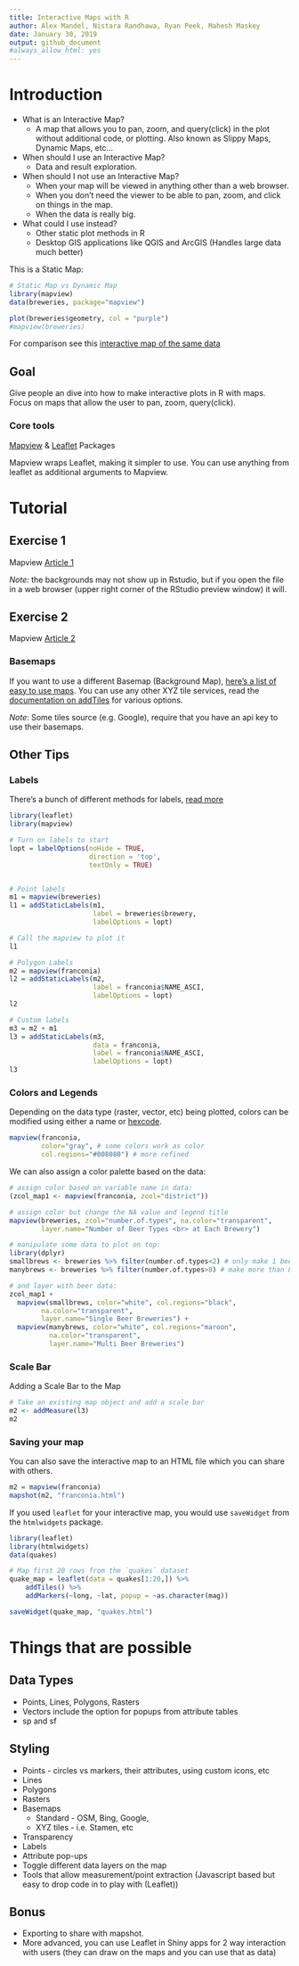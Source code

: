 ```yaml
---
title: Interactive Maps with R
author: Alex Mandel, Nistara Randhawa, Ryan Peek, Mahesh Maskey
date: January 30, 2019
output: github_document
#always_allow_html: yes
---
```


# Introduction

* What is an Interactive Map? 
    * A map that allows you to pan, zoom, and query(click) in the plot without additional code, or plotting. Also known as Slippy Maps, Dynamic Maps, etc...
* When should I use an Interactive Map? 
    * Data and result exploration.
* When should I not use an Interactive Map? 
    * When your map will be viewed in anything other than a web browser. 
    * When you don't need the viewer to be able to pan, zoom, and click on things in the map.
    * When the data is really big.
* What could I use instead?
    * Other static plot methods in R
    * Desktop GIS applications like QGIS and ArcGIS (Handles large data much better)



This is a Static Map:

```r
# Static Map vs Dynamic Map
library(mapview)
data(breweries, package="mapview")

plot(breweries$geometry, col = "purple")
#mapview(breweries)	
```

For comparison see this [interactive map of the same data](https://r-spatial.github.io/mapview/articles/articles/mapview_01-basics.html)


## Goal

Give people an dive into how to make interactive plots in R with maps. Focus on maps that allow the user to pan, zoom, query(click).

### Core tools

[Mapview](https://r-spatial.github.io/mapview/) & [Leaflet](https://rstudio.github.io/leaflet/) Packages

Mapview wraps Leaflet, making it simpler to use. You can use anything from leaflet as additional arguments to Mapview.

# Tutorial

## Exercise 1
Mapview [Article 1](https://r-spatial.github.io/mapview/articles/articles/mapview_01-basics.html)

*Note:* the backgrounds may not show up in Rstudio, but if you open the file in a web browser (upper right corner of the RStudio preview window) it will. 

## Exercise 2
Mapview [Article 2](https://r-spatial.github.io/mapview/articles/articles/mapview_02-advanced.html)

### Basemaps

If you want to use a different Basemap (Background Map), [here's a list of easy to use maps](http://leaflet-extras.github.io/leaflet-providers/preview/index.html).
You can use any other XYZ tile services, read the [documentation on addTiles](https://www.rdocumentation.org/packages/leaflet/versions/2.0.2/topics/addControl) for various options.

*Note*: Some tiles source (e.g. Google), require that you have an api key to use their basemaps.

## Other Tips

### Labels

There's a bunch of different methods for labels, [read more](https://rdrr.io/cran/mapview/man/addStaticLabels.html)


```r
library(leaflet)
library(mapview)

# Turn on labels to start
lopt = labelOptions(noHide = TRUE,
                    direction = 'top',
                    textOnly = TRUE)


# Point labels
m1 = mapview(breweries)
l1 = addStaticLabels(m1,
                     label = breweries$brewery,
                     labelOptions = lopt)

# Call the mapview to plot it
l1

# Polygon Labels
m2 = mapview(franconia)
l2 = addStaticLabels(m2,
                     label = franconia$NAME_ASCI,
                     labelOptions = lopt)
l2

# Custom labels
m3 = m2 + m1
l3 = addStaticLabels(m3,
                     data = franconia,
                     label = franconia$NAME_ASCI,
                     labelOptions = lopt)
l3
```

### Colors and Legends

Depending on the data type (raster, vector, etc) being plotted, colors can be modified using either a name or [hexcode](https://htmlcolorcodes.com/). 

```r

mapview(franconia, 
        color="gray", # some colors work as color
        col.regions="#008080") # more refined

```

We can also assign a color palette based on the data:

```r

# assign color based on variable name in data:
(zcol_map1 <- mapview(franconia, zcol="district"))

# assign color but change the NA value and legend title
mapview(breweries, zcol="number.of.types", na.color="transparent",
        layer.name="Number of Beer Types <br> at Each Brewery")

# manipulate some data to plot on top:
library(dplyr)
smallbrews <- breweries %>% filter(number.of.types<2) # only make 1 beer!
manybrews <- breweries %>% filter(number.of.types>8) # make more than 8 kinds of beer!

# and layer with beer data:
zcol_map1 + 
  mapview(smallbrews, color="white", col.regions="black",
        na.color="transparent", 
        layer.name="Single Beer Breweries") +
  mapview(manybrews, color="white", col.regions="maroon",
          na.color="transparent", 
          layer.name="Multi Beer Breweries")

```

### Scale Bar
Adding a Scale Bar to the Map
```r
# Take an existing map object and add a scale bar
m2 <- addMeasure(l3)
m2
```

### Saving your map
You can also save the interactive map to an HTML file which you can share with others. 
```r
m2 = mapview(franconia)
mapshot(m2, "franconia.html")
```

If you used `leaflet` for your interactive map, you would use `saveWidget` from the `htmlwidgets` package. 
```r
library(leaflet)
library(htmlwidgets)
data(quakes)

# Map first 20 rows from the `quakes` dataset
quake_map = leaflet(data = quakes[1:20,]) %>%
    addTiles() %>%
    addMarkers(~long, ~lat, popup = ~as.character(mag))

saveWidget(quake_map, "quakes.html")
```


# Things that are possible

## Data Types 

* Points, Lines, Polygons, Rasters
* Vectors include the option for popups from attribute tables
* sp and sf

## Styling 

* Points - circles vs markers, their attributes, using custom icons, etc
* Lines
* Polygons
* Rasters
* Basemaps
    * Standard - OSM, Bing, Google, 
    * XYZ tiles - i.e. Stamen, etc
* Transparency
* Labels
* Attribute pop-ups
* Toggle different data layers on the map
* Tools that allow measurement/point extraction (Javascript based but easy to drop code in to play with (Leaflet))

## Bonus

* Exporting to share with mapshot.
* More advanced, you can use Leaflet in Shiny apps for 2 way interaction with users (they can draw on the maps and you can use that as data) 
